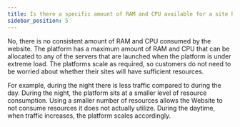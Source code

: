 ```yaml
---
title: Is there a specific amount of RAM and CPU available for a site hosted in Website Pro?
sidebar_position: 5
---
```


No, there is no consistent amount of RAM and CPU consumed by the website. The platform has a maximum amount of RAM and CPU that can be allocated to any of the servers that are launched when the platform is under extreme load. The platforms scale as required, so customers do not need to be worried about whether their sites will have sufficient resources.

For example, during the night there is less traffic compared to during the day. During the night, the platform sits at a smaller level of resource consumption. Using a smaller number of resources allows the Website to not consume resources it does not actually utilize. During the daytime, when traffic increases, the platform scales accordingly.